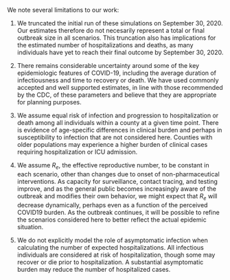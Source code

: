 We note several limitations to our work:

(1) We truncated the initial run of these simulations on September 30, 2020. Our estimates therefore do not necesarily represent a total or final outbreak size in all scenarios. This truncation also has implications for the estimated number of hospitalizations and deaths, as many individuals have yet to reach their final outcome by September 30, 2020.

(2) There remains considerable uncertainty around some of the key epidemiologic features of COVID-19, including the average duration of infectiousness and time to recovery or death. We have used commonly accepted and well supported estimates, in line with those recommended by the CDC, of these parameters and believe that they are appropriate for planning purposes.

(3) We assume equal risk of infection and progression to hospitalization or death among all individuals within a county at a given time point. There is evidence of age-specific differences in clinical burden and perhaps in susceptibility to infection that are not considered here. Counties with older populations may experience a higher burden of clinical cases requiring hospitalization or ICU admission.

(4) We assume $R_e$, the effective reproductive number, to be constant in each scenario, other than changes due to onset of non-pharmaceutical interventions. As capacity for surveillance, contact tracing, and testing improve, and as the general public becomes increasingly aware of the outbreak and modifies their own behavior, we might expect that $R_e$ will decrease dynamically, perhaps even as a function of the perceived COVID19 burden. As the outbreak continues, it will be possible to refine the scenarios considered here to better reflect the actual epidemic situation.

(5) We do not explicitly model the role of asymptomatic infection when calculating the number of expected hospitalizations. All infectious individuals are considered at risk of hospitalization, though some may recover or die prior to hospitalization. A substantial asymptomatic burden may reduce the number of hospitalized cases.
